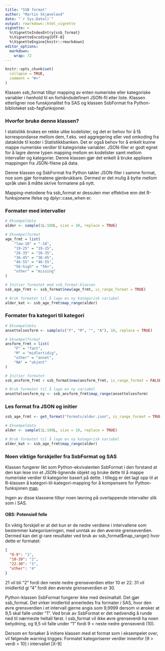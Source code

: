 ```yaml
---
title: "SSB format"
author: "Martin Skjæveland"
date: "`r Sys.Date()`"
output: rmarkdown::html_vignette
vignette: >
  %\VignetteIndexEntry{ssb_format}
  %\VignetteEncoding{UTF-8}
  %\VignetteEngine{knitr::rmarkdown}
editor_options: 
  markdown: 
    wrap: 72
---
```


```r
knitr::opts_chunk$set(
  collapse = TRUE,
  comment = "#>"
)
```

Klassen ssb_format tilbyr mapping av enten numeriske eller kategoriske
variabler i henhold til en forhåndsdefinert JSON-fil eller liste.
Klassen etterligner noe funskjonalitet fra SAS og klassen SsbFormat fra
Python-biblioteket ssb-fagfunksjoner.

### Hvorfor bruke denne klassen?

I statistikk brukes en rekke ulike kodelister, og det er behov for å få
korrespondanse mellom dem, f.eks. ved aggregering eller ved omkoding fra
datakilde til koder i Statistikkbanken. Det er også behov for å enkelt
kunne mappe numeriske verdier til kategoriske variabler. JSON-filer er
godt egnet for å lagre denne typen mapping mellom en kodelister samt
mellom intervaller og kategorier. Denne klassen gjør det enkelt å bruke
applisere mappingen fra JSON-filene på data.

Denne klassen og SsbFormat fra Python takler JSON-filer i samme format,
noe som gjør formatene gjenbrukbare. Dermed er det mulig å bytte mellom
språk uten å måtte skrive formatene på nytt.

Mapping-metodene fra ssb_format er dessuten mer effektive enn det
R-funksjonene ifelse og dplyr::case_when er.

### Formater med intervaller
```r
# Eksempeldata
alder <- sample(1L:100L, size = 10, replace = TRUE)

# Eksempelformat
age_frmt = list(
    "low-18" = "-18",
    "19-25" = "19-25",
    "26-35" = "26-35",
    "36-45" = "36-45",
    "46-55" = "46-55",
    "56-high" = "56+",
    "other" = "missing"
)

# Initier formatet med ssb_format-klassen
ssb_age_frmt <- ssb_format$new(age_frmt, is_range_format = TRUE)

# Bruk formatet til å lage en ny kategorisk variabel
alder_kat <- ssb_age_frmt$map_range(alder)

```

### Formater fra kategori til kategori
```r
# Eksempeldata
ansettelsesform <- sample(c("F", "M", "", "A"), 10, replace = TRUE)

# Eksempelformat
ansform_frmt = list(
    "F" = "fast",
    "M" = "midlertidig",
    "other" = "annet",
    "NA" = "ukjent"
)

# Initier formatet
ssb_ansform_frmt < ssb_format$new(ansform_frmt, is_range_format = FALSE)

# Bruk formatet til å lage en ny variabel
ansettelsesform_ny <- ssb_ansform_frmt$map_range(ansettelsesform)

```

### Les format fra JSON og initier

```r
ssb_age_frmt <- get_format("formats/alder.json", is_range_format = TRUE)

# Eksempeldata
alder <- sample(1L:100L, size = 10, replace = TRUE)

# Bruk formatet til å lage en ny kategorisk variabel
alder_kat <- ssb_age_frmt$map_range(alder)

```

### Noen viktige forskjeller fra SsbFormat og SAS

Klassen fungerer likt som Python-ekvivalenten SsbFormat i den forstand
at den kan lese inn et JSON-lignende objekt og bruke dette til å mappe
numeriske verdier til kategorier basert på dette. I tillegg er det lagt
opp til at R-klassen å kategori-til-kategori-mapping for å kompensere
for Python-funksjonen
[map](https://docs.python.org/3/library/functions.html#map){.uri}.

Ingen av disse klassene tilbyr noen løsning på overlappende intervaller
slik som i SAS.

#### OBS: Potensiell felle

En viktig forskjell er at det kun er de nedre verdiene i intervallene
som bestemmer kategoriseringen, med unntak av den øverste grenseverdien.
Dermed kan det gi rare resultater ved bruk av
ssb_format\$map_range() hvor dette er formatet:

``` json
{
  "0-9": "1", 
  "10-20": "2", 
  "22-30": "3", 
  "other": "4" 
}
```

21 vil bli "2" fordi den neste nedre grenseverdien etter 10 er 22. 31
vil imidlertid gi "4" fordi den øverste grenseverdien er 30.

Python-klassen SsbFormat fungerer ikke med desimaltall. Det gjør
ssb_format. Det virker imidlertid annerledes fra formater i SAS, hvor
den øvre grensverdien i et intervall gjerne angis som 9,9999 dersom vi
ønsker at 9,5 skal falle under "1". Ved bruk av SsbFormat er det
nødvendig å runde ned til nærmeste heltall først. I ssb_format vil ikke
øvre grenseverdi ha noen betydning, og 9,5 vil falle under "1" fordi 9
\< neste nedre grenseverdi (10).

Dersom en forsøker å initiere klassen med et format som i eksempelet over,
vil følgende warning trigges: Formatet kategoriserer verdier innenfor 
[9 > verdi > 10] i intervallet [X-9]
